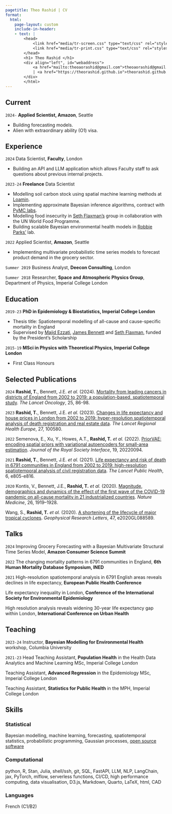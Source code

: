 ```yaml
---
pagetitle: Theo Rashid | CV
format:
  html:
    page-layout: custom
    include-in-header:
    - text: |
        <head>
            <link href="media/tr-screen.css" type="text/css" rel="stylesheet" media="screen">
            <link href="media/tr-print.css" type="text/css" rel="stylesheet" media="print">
        </head>
        <h1> Theo Rashid </h1>
        <div align="left", id="webaddress">
            <a href="mailto:theoaorashid@gmail.com">theoaorashid@gmail.com</a>
            | <a href="https://theorashid.github.io">theorashid.github.io</a>
        </div>
        </html>
---
```

<!-- # Theo Rashid -->
<!-- Physicist, Mathematician, Statistician. -->

## Current

`2024-`
__Applied Scientist, Amazon__, Seattle

- Building forecasting models.
- Alien with extraordinary ability (O1) visa.

## Experience

`2024`
Data Scientist, __Faculty__, London

- Building an API and LLM application which allows Faculty staff to ask questions about previous internal projects.

`2023-24`
__Freelance__ Data Scientist

- Modelling soil carbon stock using spatial machine learning methods at [Loamin](https://www.loamin.com/).
- Implementing approximate Bayesian inference algorithms, contract with [PyMC labs](https://www.pymc-labs.com/).
- Modelling food insecurity in [Seth Flaxman's](https://sethrf.com) group in collaboration with the UN World Food Programme.
- Building scalable Bayesian environmental health models in [Robbie Parks'](https://sparklabnyc.github.io/site/home.html) lab.

`2022`
Applied Scientist, __Amazon__, Seattle

- Implementing multivariate probabilistic time series models to forecast product demand in the grocery sector.

`Summer 2019`
Business Analyst, __Deecon Consulting__, London

`Summer 2018`
Researcher, __Space and Atmospheric Physics Group__, Department of Physics, Imperial College London

<!-- `Summer 2014`
Nuffield Research Placement, __Spectroscopy and Dynamics Group__, Department of Chemistry, University of Leicester -->

## Education

`2019-23`
__PhD in Epidemiology & Biostatistics, Imperial College London__

- Thesis title: Spatiotemporal modelling of all-cause and cause-specific mortality in England
<!-- - Scalable Bayesian models for estimating life expectancy over space and time -->
- Supervised by [Majid Ezzati](https://www.imperial.ac.uk/people/majid.ezzati), [James Bennett](https://www.imperial.ac.uk/people/umahx99) and [Seth Flaxman](https://sethrf.com), funded by the President’s Scholarship

`2015-19`
__MSci in Physics with Theoretical Physics, Imperial College London__

- First Class Honours

<!-- `2008-15`
__Leicester Grammar School__
- A Levels: Mathematics (A<sup>*</sup>), Further Mathematics (A<sup>*</sup>), Physics (A<sup>*</sup>), Chemistry (A<sup>*</sup>) -->
<!-- - GCSEs: 10 A<sup>*</sup>s including English -->

## Selected Publications

`2024`
__Rashid, T.__, Bennett, J.E. _et al._ (2024). [Mortality from leading cancers in districts of England from 2002 to 2019: a population-based, spatiotemporal study](https://doi.org/10.1016/S1470-2045%2823%2900530-2). _The Lancet Oncology_, 25, 86-98.

`2023`
__Rashid, T.__, Bennett, J.E. _et al._ (2023). [Changes in life expectancy and house prices in London from 2002 to 2019: hyper-resolution spatiotemporal analysis of death registration and real estate data](https://www.thelancet.com/journals/lanepe/article/PIIS2666-7762(22)00276-9/fulltext). _The Lancet Regional Health Europe_, 27, 100580.

`2022`
Semenova, E., Xu, Y., Howes, A.T., __Rashid, T.__ _et al._ (2022). [PriorVAE: encoding spatial priors with variational autoencoders for small-area estimation](https://royalsocietypublishing.org/doi/10.1098/rsif.2022.0094). _Journal of the Royal Society Interface_, 19, 20220094.

`2021`
__Rashid, T.__, Bennett, J.E. _et al._ (2021). [Life expectancy and risk of death in 6791 communities in England from 2002 to 2019: high-resolution spatiotemporal analysis of civil registration data](https://www.thelancet.com/journals/lanpub/article/PIIS2468-2667(21)00205-X/fulltext). _The Lancet Public Health_, 6, e805-e816.

`2020`
Kontis, V., Bennett, J.E., __Rashid, T.__ _et al._ (2020). [Magnitude, demographics and dynamics of the effect of the first wave of the COVID-19 pandemic on all-cause mortality in 21 industrialized countries](https://www.nature.com/articles/s41591-020-1112-0). _Nature Medicine_, 26, 1919–1928.

Wang, S., __Rashid, T.__ _et al._ (2020). [A shortening of the lifecycle of major tropical cyclones](https://agupubs.onlinelibrary.wiley.com/doi/abs/10.1029/2020GL088589). _Geophysical Research Letters_, 47, e2020GL088589.

<!-- A list is also available [online](https://theorashid.github.io/#publications) -->

## Talks

`2024`
Improving Grocery Forecasting with a Bayesian Multivariate Structural Time Series Model, __Amazon Consumer Science Summit__

`2022`
The changing mortality patterns in 6791 communities in England, __6th Human Mortality Database Symposium, INED__

`2021`
High-resolution spatiotemporal analysis in 6791 English areas reveals declines in life expectancy, __European Public Health Conference__

Life expectancy inequality in London, __Conference of the International Society for Environmental Epidemiology__

High resolution analysis reveals widening 30-year life expectancy gap within London, __International Conference on Urban Health__

## Teaching

`2023-24`
Instructor, __Bayesian Modelling for Environmental Health__ workshop, Columbia University

`2021-23`
Head Teaching Assistant, __Population Health__ in the Health Data Analytics and Machine Learning MSc, Imperial College London

Teaching Assistant, __Advanced Regression__ in the Epidemiology MSc, Imperial College London

Teaching Assistant, __Statistics for Public Health__ in the MPH, Imperial College London

<!-- ## Peer Review

_Journal of Open Source Software_ article. [GPJax: A Gaussian Process Framework in JAX](https://joss.theoj.org/papers/10.21105/joss.04455).

_Journal of Machine Learning Research_ (Gaussian process [paper](https://arxiv.org/abs/2404.12478) on behalf of Seth Flaxman). 

Andrew Gelman's, _MCMC Handbook: Latent Gaussian Models and Computation for Large Spatial Data_ (on behalf of Seth Flaxman). 

_The Case for Degrowth_, review [published](https://journalhss.com/wp-content/uploads/Rashid_10.192042021rcnt7.pdf) in the _Journal of Health and Social Sciences_. -->

## Skills

### Statistical

Bayesian modelling, machine learning, forecasting, spatiotemporal statistics, probabilistic programming, Gaussian processes, [open source software](https://github.com/theorashid)

### Computational

python, R, Stan, Julia, shell/ssh, git, SQL, FastAPI, LLM, NLP, LangChain, jax, PyTorch, mlflow, serverless functions, CI/CD, high performance computing, data visualisation, D3.js, Markdown, Quarto, LaTeX, html, CAD

### Languages

French (C1/B2)

<!-- ### Footer

References on request. Last updated: July 2021 -->
